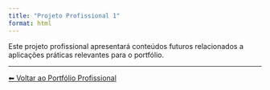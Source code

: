 ```yaml
---
title: "Projeto Profissional 1"
format: html
---
```


Este projeto profissional apresentará conteúdos futuros relacionados a aplicações práticas relevantes para o portfólio.

---

[⬅ Voltar ao Portfólio Profissional](../../index.qmd)
